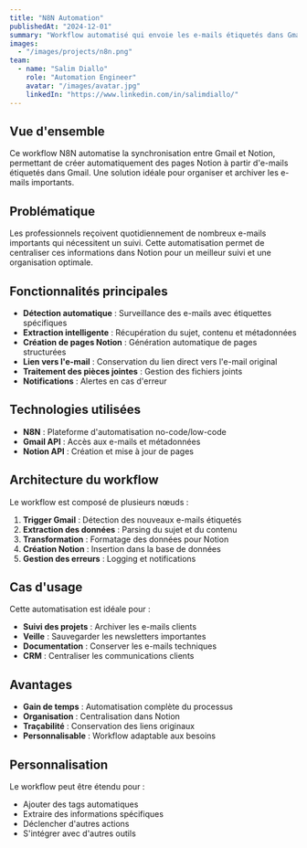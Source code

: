 ```yaml
---
title: "N8N Automation"
publishedAt: "2024-12-01"
summary: "Workflow automatisé qui envoie les e-mails étiquetés dans Gmail vers une base de données Notion."
images:
  - "/images/projects/n8n.png"
team:
  - name: "Salim Diallo"
    role: "Automation Engineer"
    avatar: "/images/avatar.jpg"
    linkedIn: "https://www.linkedin.com/in/salimdiallo/"
---
```


## Vue d'ensemble

Ce workflow N8N automatise la synchronisation entre Gmail et Notion, permettant de créer automatiquement des pages Notion à partir d'e-mails étiquetés dans Gmail. Une solution idéale pour organiser et archiver les e-mails importants.

## Problématique

Les professionnels reçoivent quotidiennement de nombreux e-mails importants qui nécessitent un suivi. Cette automatisation permet de centraliser ces informations dans Notion pour un meilleur suivi et une organisation optimale.

## Fonctionnalités principales

- **Détection automatique** : Surveillance des e-mails avec étiquettes spécifiques
- **Extraction intelligente** : Récupération du sujet, contenu et métadonnées
- **Création de pages Notion** : Génération automatique de pages structurées
- **Lien vers l'e-mail** : Conservation du lien direct vers l'e-mail original
- **Traitement des pièces jointes** : Gestion des fichiers joints
- **Notifications** : Alertes en cas d'erreur

## Technologies utilisées

- **N8N** : Plateforme d'automatisation no-code/low-code
- **Gmail API** : Accès aux e-mails et métadonnées
- **Notion API** : Création et mise à jour de pages

## Architecture du workflow

Le workflow est composé de plusieurs nœuds :
1. **Trigger Gmail** : Détection des nouveaux e-mails étiquetés
2. **Extraction des données** : Parsing du sujet et du contenu
3. **Transformation** : Formatage des données pour Notion
4. **Création Notion** : Insertion dans la base de données
5. **Gestion des erreurs** : Logging et notifications

## Cas d'usage

Cette automatisation est idéale pour :
- **Suivi des projets** : Archiver les e-mails clients
- **Veille** : Sauvegarder les newsletters importantes
- **Documentation** : Conserver les e-mails techniques
- **CRM** : Centraliser les communications clients

## Avantages

- **Gain de temps** : Automatisation complète du processus
- **Organisation** : Centralisation dans Notion
- **Traçabilité** : Conservation des liens originaux
- **Personnalisable** : Workflow adaptable aux besoins

## Personnalisation

Le workflow peut être étendu pour :
- Ajouter des tags automatiques
- Extraire des informations spécifiques
- Déclencher d'autres actions
- S'intégrer avec d'autres outils